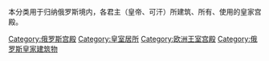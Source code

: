 本分类用于归纳俄罗斯境内，各君主（皇帝、可汗）所建筑、所有、使用的皇家宫殿。

[[Category:俄罗斯宫殿|Category:俄罗斯宫殿]]
[[Category:皇室居所|Category:皇室居所]]
[[Category:欧洲王室宫殿|Category:欧洲王室宫殿]]
[[Category:俄罗斯皇家建筑物|Category:俄罗斯皇家建筑物]]